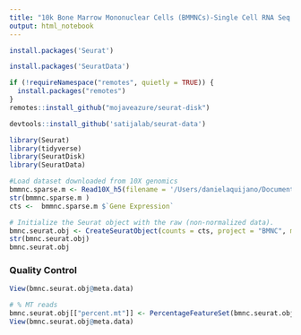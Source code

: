 ```yaml
---
title: "10k Bone Marrow Mononuclear Cells (BMMNCs)-Single Cell RNA Seq (Seurat Workflow)"
output: html_notebook
---
```

```r
install.packages('Seurat')
```
```r
install.packages('SeuratData')
```

```r
if (!requireNamespace("remotes", quietly = TRUE)) {
  install.packages("remotes")
}
remotes::install_github("mojaveazure/seurat-disk")
```
```r
devtools::install_github('satijalab/seurat-data')
```

```r
library(Seurat)
library(tidyverse)
library(SeuratDisk)
library(SeuratData)
```



```r
#Load dataset downloaded from 10X genomics
bmmnc.sparse.m <- Read10X_h5(filename = '/Users/danielaquijano/Documents/GitHub_Files/RNA Seq Workflows/10k_BMMNC_5pv2_nextgem_Multiplex_count_raw_feature_bc_matrix.h5')
str(bmmnc.sparse.m )
cts <-  bmmnc.sparse.m $`Gene Expression`
```


```r
# Initialize the Seurat object with the raw (non-normalized data).
bmnc.seurat.obj <- CreateSeuratObject(counts = cts, project = "BMNC", min.cells = 3, min.features = 200)
str(bmnc.seurat.obj)
bmnc.seurat.obj
```


### Quality Control
```r
View(bmnc.seurat.obj@meta.data)
```
```r
# % MT reads
bmnc.seurat.obj[["percent.mt"]] <- PercentageFeatureSet(bmnc.seurat.obj, pattern = "^MT-")
View(bmnc.seurat.obj@meta.data)
```


